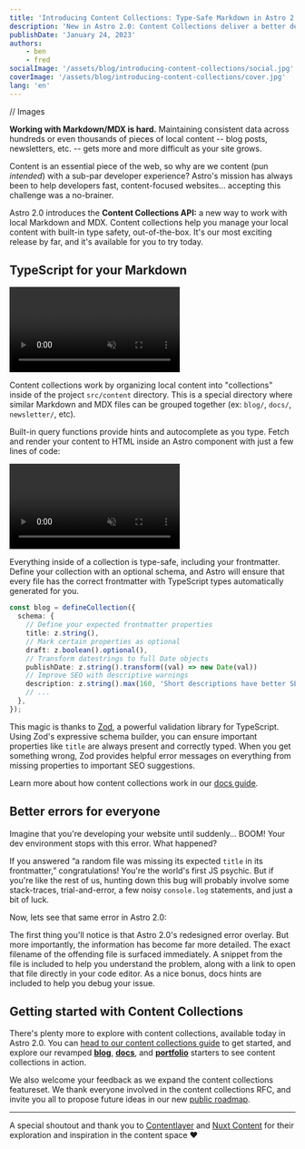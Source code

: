 ```yaml
---
title: 'Introducing Content Collections: Type-Safe Markdown in Astro 2.0'
description: 'New in Astro 2.0: Content Collections deliver a better developer experience for working with local content like Markdown and MDX. Powered by TypeScript, your local content is now automatically typed and validated for you against a schema so that you never miss or misspell another frontmatter property name again.'
publishDate: 'January 24, 2023'
authors:
    - ben
    - fred
socialImage: '/assets/blog/introducing-content-collections/social.jpg'
coverImage: '/assets/blog/introducing-content-collections/cover.jpg'
lang: 'en'
---
```


// Images

**Working with Markdown/MDX is hard.** Maintaining consistent data across hundreds or even thousands of pieces of local content -- blog posts, newsletters, etc. -- gets more and more difficult as your site grows.

Content is an essential piece of the web, so why are we content (pun *intended*) with a sub-par developer experience? Astro's mission has always been to help developers fast, content-focused websites... accepting this challenge was a no-brainer.

Astro 2.0 introduces the **Content Collections API:** a new way to work with local Markdown and MDX. Content collections help you manage your local content with built-in type safety, out-of-the-box. It's our most exciting release by far, and it's available for you to try today.

## TypeScript for your Markdown

<video autoplay loop muted playsinline>
    <source src="/assets/blog/introducing-content-collections/data-demo.mp4"
            type="video/mp4"/>
    Sorry, your browser doesn't support embedded videos.
</video>

Content collections work by organizing local content into "collections" inside of the project `src/content` directory. This is a special directory where similar Markdown and MDX files can be grouped together (ex: `blog/`, `docs/`, `newsletter/`, etc). 

Built-in query functions provide hints and autocomplete as you type. Fetch and render your content to HTML inside an Astro component with just a few lines of code:

<video autoplay loop muted playsinline>
    <source src="/assets/blog/introducing-content-collections/content-demo.mp4"
            type="video/mp4"/>
    Sorry, your browser doesn't support embedded videos.
</video>

Everything inside of a collection is type-safe, including your frontmatter. Define your collection with an optional schema, and Astro will ensure that every file has the correct frontmatter with TypeScript types automatically generated for you. 

```ts
const blog = defineCollection({
  schema: {
    // Define your expected frontmatter properties
    title: z.string(),
    // Mark certain properties as optional
    draft: z.boolean().optional(),
    // Transform datestrings to full Date objects
    publishDate: z.string().transform((val) => new Date(val))
    // Improve SEO with descriptive warnings
	description: z.string().max(160, 'Short descriptions have better SEO!')
    // ...
  },
});
```
This magic is thanks to [Zod](https://github.com/colinhacks/zod), a powerful validation library for TypeScript. Using Zod's expressive schema builder, you can ensure important properties like `title` are always present and correctly typed. When you get something wrong, Zod provides helpful error messages on everything from missing properties to important SEO suggestions.

Learn more about how content collections work in our [docs guide](https://astro.new/en/guides/content-collections/).

## Better errors for everyone

<BlogContentImage src={bannerErrorOverlayOld} alt="" />

Imagine that you're developing your website until suddenly… BOOM! Your dev environment stops with this error. What happened?

If you answered “a random file was missing its expected `title` in its frontmatter,” congratulations! You're the world's first JS psychic. But if you're like the rest of us, hunting down this bug will probably involve some stack-traces, trial-and-error, a few noisy `console.log` statements, and just a bit of luck. 

Now, lets see that same error in Astro 2.0:

<BlogContentImage src={bannerErrorOverlay} alt="" />

The first thing you'll notice is that Astro 2.0's redesigned error overlay. But more importantly, the information has become far more detailed. The exact filename of the offending file is surfaced immediately. A snippet from the file is included to help you understand the problem, along with a link to open that file directly in your code editor. As a nice bonus, docs hints are included to help you debug your issue.

## Getting started with Content Collections

There's plenty more to explore with content collections, available today in Astro 2.0. You can [head to our content collections guide](https://docs.astro.build/en/guides/content-collections/) to get started, and explore our revamped [**blog**](https://astro.new/blog), [**docs**](https://astro.new/docs), and [**portfolio**](https://astro.new/portfolio) starters to see content collections in action.

We also welcome your feedback as we expand the content collections featureset. We thank everyone involved in the content collections RFC, and invite you all to propose future ideas in our new [public roadmap](https://github.com/withastro/roadmap).

---

A special shoutout and thank you to [Contentlayer](https://www.contentlayer.dev/) and [Nuxt Content](https://content.nuxtjs.org/) for their exploration and inspiration in the content space ♥
